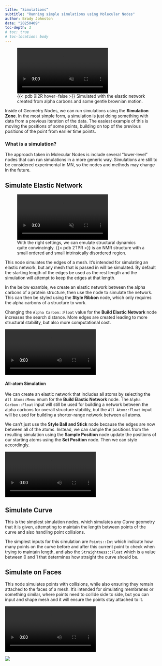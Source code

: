 ```yaml
---
title: "Simulations"
subtitle: "Running simple simulations using Molecular Nodes"
author: Brady Johnston
date: "20250409"
toc-depth: 3
# toc: true
# toc-location: body
---
```


![{{< pdb 9I2R hover=false >}} Simulated with the elastic network created from alpha carbons and some gentle brownian motion.](https://imgur.com/NCIYxg0.mp4){autoplay=true loop=true muted=true #fig-larger-structure}

Inside of Geometry Nodes, we can run simulations using the **Simulation Zone**.
In the most simple form, a simulation is just doing something with data from a previous iteration of the data.
The easiest example of this is moving the positions of some points, building on top of the previous positions of the point from earlier time points. 

### What is a simulation?

The approach taken in Molecular Nodes is include several "lower-level" nodes that can run simulations in a more generic way. Simulations are still to be considered experimental in MN, so the nodes and methods may change in the future.


## Simulate Elastic Network

![With the right settings, we can emulate structural dynamics quite convincingly. {{< pdb 2TPR >}} is an NMR structure with a small ordered and small intrinsically disordered region.](https://imgur.com/rFEEPf1.mp4){#fig-disordered autoplay=true loop=true muted=true}

This node simulates the edges of a mesh. It's intended for simulating an elastic network, but any mesh that is passed in will be simulated. By default the starting length of the edges be used as the rest length and the simulation will attempt to keep the edges at that length.

In the below examble, we create an elastic network between the alpha carbons of a protein structure, then use the node to simulate the network. This can then be styled using the **Style Ribbon** node, which only requires the alpha carbons of a structure to work.

Changing the `Alpha Carbon::Float` value for the **Build Elastic Network** node increases the search distance. More edges are created leading to more structural stability, but also more computational cost.

![](https://imgur.com/kKUotlO.mp4)

#### All-atom Simulation

We can create an elastic network that includes all atoms by selecting the `All Atom::Menu` enum for the **Build Elastic Network** node. The `Alpha Carbon::Float` input will still be used for building a network between the alpha carbons for overall structure stability, but the `All Atom::Float` input will be used for building a shorter-range network between all atoms. 

We can't just use the **Style Ball and Stick** node because the edges are now between all of the atoms. Instead, we can sample the positions from the resulting simulation using the **Sample Position** node update the positions of our starting atoms using the **Set Position** node. Then we can style accordingly.

![](https://imgur.com/qpoWQsa.mp4)

## Simulate Curve

This is the simplest simulation nodes, which simulates any _Curve_ geometry that it is given, attempting to maintain the length between points of the curve and also handling point collisions.

The simplest inputs for this simulation are `Points::Int` which indicate how many points on the curve before and after this current point to check when trying to maintain length, and also the `Straightness::Float` which is a value between 0 and 1 that determines how straight the curve should be.

## Simulate on Faces

This node simulates points with collisions, while also ensuring they remain attached to the faces of a mesh. It's intended for simulating membranes or something similar, where points need to collide side to side, but you can input and shape mesh and it will ensure the points stay attached to it.

![](https://imgur.com/RnrAKHE.mp4)

![](https://imgur.com/sinnXcW.png)
